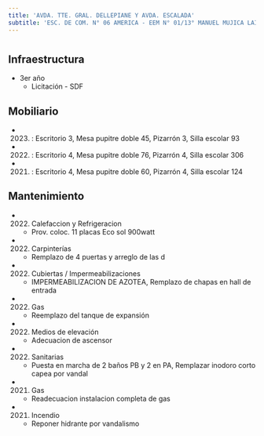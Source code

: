 ```yaml
---
title: 'AVDA. TTE. GRAL. DELLEPIANE Y AVDA. ESCALADA'
subtitle: 'ESC. DE COM. N° 06 AMERICA - EEM N° 01/13° MANUEL MUJICA LAINEZ - CAIYJ CLUB AMERICA'
---
```


#
## Infraestructura

* 3er año 
    + Licitación - SDF 


## Mobiliario

*  (2023) : Escritorio 3, Mesa pupitre doble 45, Pizarrón 3, Silla escolar 93 

*  (2022) : Escritorio 4, Mesa pupitre doble 76, Pizarrón 4, Silla escolar 306 

*  (2021) : Escritorio 4, Mesa pupitre doble 60, Pizarrón 4, Silla escolar 124 





## Mantenimiento

*  (2022) Calefaccion y Refrigeracion 
    + Prov. coloc. 11 placas Eco sol 900watt

*  (2022) Carpinterías 
    + Remplazo de 4 puertas y arreglo de las d

*  (2022) Cubiertas / Impermeabilizaciones 
    + IMPERMEABILIZACION DE AZOTEA, Remplazo de chapas en hall de entrada

*  (2022) Gas 
    + Reemplazo del tanque de expansión

*  (2022) Medios de elevación 
    + Adecuacion de ascensor

*  (2022) Sanitarias 
    + Puesta en marcha de 2 baños PB y 2 en PA, Remplazar inodoro corto capea por vandal

*  (2021) Gas 
    + Readecuacion instalacion completa de gas

*  (2021) Incendio 
    + Reponer hidrante por vandalismo







